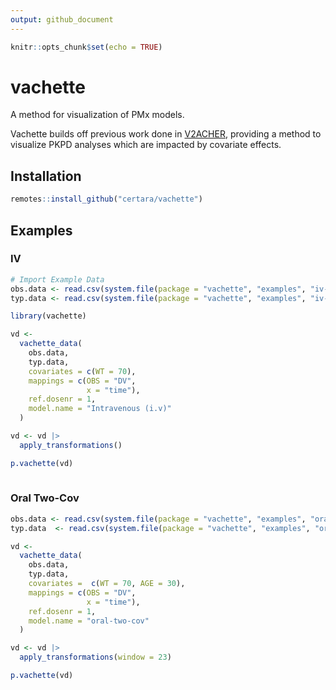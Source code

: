 ```yaml
---
output: github_document
---
```


```r
knitr::opts_chunk$set(echo = TRUE)
```

# vachette
A method for visualization of PMx models.

Vachette builds off previous work done in [V2ACHER](https://ascpt.onlinelibrary.wiley.com/doi/10.1002/psp4.12679), providing a method to visualize PKPD analyses which are impacted by covariate effects.

## Installation

```r
remotes::install_github("certara/vachette")
```

## Examples

### IV

```r
# Import Example Data
obs.data <- read.csv(system.file(package = "vachette", "examples", "iv-obs.csv"))
typ.data <- read.csv(system.file(package = "vachette", "examples", "iv-typ.csv"))

library(vachette)

vd <-
  vachette_data(
    obs.data,
    typ.data,
    covariates = c(WT = 70),
    mappings = c(OBS = "DV",
                 x = "time"),
    ref.dosenr = 1,
    model.name = "Intravenous (i.v)"
  )

vd <- vd |>
  apply_transformations()

p.vachette(vd)
  
```

### Oral Two-Cov 

```r
obs.data <- read.csv(system.file(package = "vachette", "examples", "oral-two-cov-obs.csv"))
typ.data  <- read.csv(system.file(package = "vachette", "examples", "oral-two-cov-typ.csv"))

vd <-
  vachette_data(
    obs.data,
    typ.data,
    covariates =  c(WT = 70, AGE = 30),
    mappings = c(OBS = "DV",
                 x = "time"),
    ref.dosenr = 1,
    model.name = "oral-two-cov"
  )

vd <- vd |>
  apply_transformations(window = 23)

p.vachette(vd)

```
